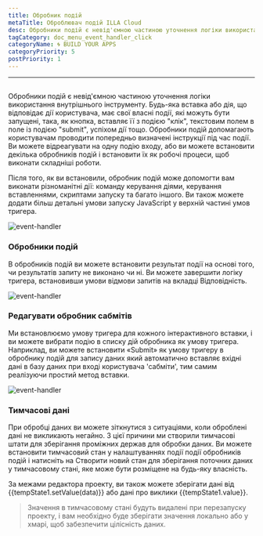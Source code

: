 ```yaml
---
title: Обробник подій
metaTitle: Оброблювач подій ILLA Cloud
desc: Обробники подій є невід'ємною частиною уточнення логіки використання внутрішнього інструменту
tagCategory: doc_menu_event_handler_click
categoryName: 🌀 BUILD YOUR APPS
categoryPriority: 5
postPriority: 1
---
```


* * *

## <Heading hidden>Обробник подій</Heading>

Обробники подій є невід'ємною частиною уточнення логіки використання внутрішнього інструменту. Будь-яка вставка або дія, що відповідає дії користувача, має свої власні події, які можуть бути запущені, така, як кнопка, вставляє її з подією "клік", текстовим полем в поле із подією "submit", успіхом дії тощо. Обробники подій допомагають користувачам проводити попередньо визначені інструкції під час події. Ви можете відреагувати на одну подію входу, або ви можете встановити декілька обробників подій і встановити їх як робочі процеси, щоб виконати складніші роботи.

Після того, як ви встановили, обробник подій може допомогти вам виконати різноманітні дії: команду керування діями, керування вставленнями, скриптами запуску та багато іншого. Ви також можете додати більш детальні умови запуску JavaScript у верхній частині умов тригера.

<img alt="event-handler" src='https://cdn.illacloud.com/official-website/img/official-site/event-handler-01.png' />

### Обробники подій

В обробників подій ви можете встановити результат події на основі того, чи результатів запиту не виконано чи ні. Ви можете завершити логіку тригера, встановивши умови відмови запитів на вкладці Відповідність.

<img alt="event-handler" src='https://cdn.illacloud.com/official-website/img/official-site/event-handler-02.png' />

### Редагувати обробник сабмітів

Ми встановлюємо умову тригера для кожного інтерактивного вставки, і ви можете вибрати подію в списку дій обробника як умову тригера. Наприклад, ви можете встановити «Submit» як умову тригеру в обробнику подій для запису даних який автоматично вставляє вхідні дані в базу даних при вході користувача 'сабміти', тим самим реалізуючи простий метод вставки.

<img alt="event-handler" src='https://cdn.illacloud.com/official-website/img/official-site/event-handler-03.png' />

### Тимчасові дані

При обробці даних ви можете зіткнутися з ситуаціями, коли оброблені дані не викликають негайно. З цієї причини ми створили тимчасові штати для зберігання проміжних держав для обробки даних. Ви можете встановити тимчасовий стан у налаштуваннях події події обробників подій і натисніть на Створити новий стан для зберігання поточних даних у тимчасовому стані, яке може бути розміщене на будь-яку власність.

За межами редактора проекту, ви також можете зберігати дані від {{tempState1.setValue(data)}} або дані про виклики {{tempState1.value}}.

> Значення в тимчасовому стані будуть видалені при перезапуску проекту, і вам необхідно буде зберігати значення локально або у хмарі, щоб забезпечити цілісність даних.
